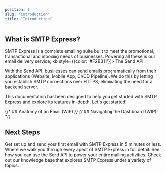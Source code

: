 ```yaml
---
position: 1
slug: "introduction"
title: "Introduction"
---
```


## What is SMTP Express?

SMTP Express is a complete emailing suite built to meet the promotional, transactional and inboxing needs of businesses. Powering all these is our email delivery service; <b style={{color: '#F2B311'}}> The Send API.</b> 

With the Send API, businesses can send emails programatically from their applications (Website, Mobile App, CI/CD Pipeline). We do this by letting you establish SMTP connections over HTTPS, eliminating the need for a backend server.

This documentation has been designed to help you get started with SMTP Express and explore its features in-depth. Let's get started!

{/* ## Anatomy of an Email (WIP) */}
{/* ## Navigating the Dashboard (WIP) */}

## Next Steps
<CardGroup cols={2}>
  <Card title="Quickstart Guide" icon="link" href="/quickstart">
    Get set up and send your first email with SMTP Express in 5 minutes or less.
  </Card>
  <Card title="Browse the Essentials" icon="browser" href="/essentials">
    Where we walk you through every apect of SMTP Express in full detail.
  </Card>
  <Card title="API Reference" icon="square-code" href="/api">
    See how you can use the Send API to power your entire mailing activities.
  </Card>
  <Card title="Got Questions?" icon="link" href="/knowledge-base">
    Check out our knowledge base that explores SMTP Express under a variety of topics.
  </Card>
</CardGroup>